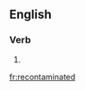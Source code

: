==English==

===Verb===
{{head|en|verb form}}

# {{en-past of|recontaminate}}

[[fr:recontaminated]]